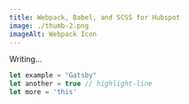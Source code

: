```yaml
---
title: Webpack, Babel, and SCSS for Hubspot
image: ./thumb-2.png
imageAlt: Webpack Icon
---
```


Writing...

```js
let example = "Gatsby"
let another = true // highlight-line
let more = 'this' 
```